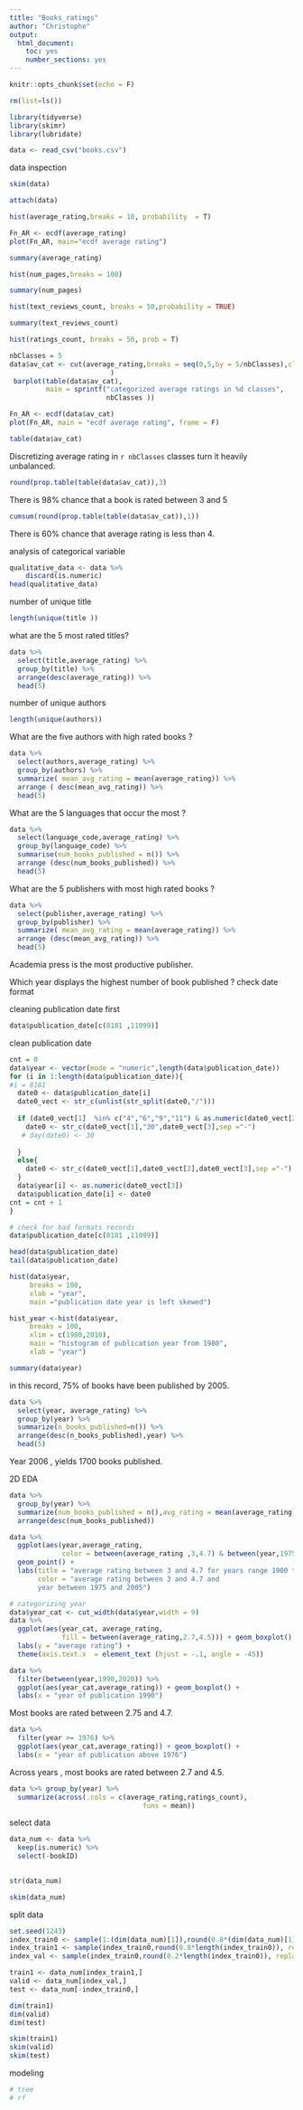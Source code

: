 ```yaml
---
title: "Books_ratings"
author: "Christophe"
output:
  html_document: 
    toc: yes
    number_sections: yes
---
```


```r
knitr::opts_chunk$set(echo = F)
```


```r
rm(list=ls())
```


```r
library(tidyverse)
library(skimr)
library(lubridate)
```

```r
data <- read_csv("books.csv")
```

data inspection

```r
skim(data)
```

```r
attach(data)
```


```r
hist(average_rating,breaks = 10, probability  = T)
```


```r
Fn_AR <- ecdf(average_rating)
plot(Fn_AR, main="ecdf average rating")
```

```r
summary(average_rating)
```

```r
hist(num_pages,breaks = 100)

```

```r
summary(num_pages)
```

```r
hist(text_reviews_count, breaks = 50,probability = TRUE)

```

```r
summary(text_reviews_count)
```

```r
hist(ratings_count, breaks = 50, prob = T)
```

```r
nbClasses = 5
data$av_cat <- cut(average_rating,breaks = seq(0,5,by = 5/nbClasses),closed = "right", include.lowest = T
                         )
 barplot(table(data$av_cat),
         main = sprintf("categorized average ratings in %d classes",
                        nbClasses ))
```
```r
Fn_AR <- ecdf(data$av_cat)
plot(Fn_AR, main = "ecdf average rating", frame = F)
```

```r
table(data$av_cat)
```

Discretizing average rating in ```r nbClasses``` classes  turn it heavily unbalanced.

```r
round(prop.table(table(data$av_cat)),3)
```
There is  98% chance that a book  is rated between 3 and 5

```r
cumsum(round(prop.table(table(data$av_cat)),1))
```

 There is 60% chance that average rating is less than 4.

analysis of categorical variable

```r
qualitative_data <- data %>% 
    discard(is.numeric)
head(qualitative_data)
```
number of unique title 
```r
length(unique(title ))
```

what are the 5 most rated  titles?
```r
data %>% 
  select(title,average_rating) %>% 
  group_by(title) %>% 
  arrange(desc(average_rating)) %>% 
  head(5)
```



number of unique authors
```r
length(unique(authors))
```
What are the five authors with high rated books ?
```r
data %>% 
  select(authors,average_rating) %>% 
  group_by(authors) %>% 
  summarize( mean_avg_rating = mean(average_rating)) %>% 
  arrange ( desc(mean_avg_rating)) %>% 
  head(5)
```


What are the 5 languages that occur the most ?
```r
data %>% 
  select(language_code,average_rating) %>% 
  group_by(language_code) %>% 
  summarise(num_books_published = n()) %>% 
  arrange (desc(num_books_published)) %>% 
  head(5)
```
What are the 5 publishers with most high rated books ?
```r
data %>% 
  select(publisher,average_rating) %>% 
  group_by(publisher) %>% 
  summarize( mean_avg_rating = mean(average_rating)) %>% 
  arrange (desc(mean_avg_rating)) %>% 
  head(5)
```
Academia press is the most productive publisher. 
 
Which year displays the highest number of book published ?
check date format

cleaning publication date  first 
```r
data$publication_date[c(8181 ,11099)]
```

clean publication date

```r
cnt = 0
data$year <- vector(mode = "numeric",length(data$publication_date))
for (i in 1:length(data$publication_date)){
#i = 8181
  date0 <- data$publication_date[i]
  date0_vect <- str_c(unlist(str_split(date0,"/")))
    
  if (date0_vect[1]  %in% c("4","6","9","11") & as.numeric(date0_vect[2]) > 30) {
    date0 <- str_c(date0_vect[1],"30",date0_vect[3],sep ="-")
   # day(date0) <- 30
    
  }
  else{
    date0 <- str_c(date0_vect[1],date0_vect[2],date0_vect[3],sep ="-")  
  }
  data$year[i] <- as.numeric(date0_vect[3])
  data$publication_date[i] <- date0
cnt = cnt + 1
}

# check for bad formats records 
data$publication_date[c(8181 ,11099)]
```
```r
head(data$publication_date)
tail(data$publication_date)
```

```r
hist(data$year,
     breaks = 100,
     xlab = "year",
     main ="publication date year is left skewed")
```

```r
hist_year <-hist(data$year,
     breaks = 100,
     xlim = c(1980,2010),
     main = "histogram of publication year from 1980",
     xlab = "year")


```


```r
summary(data$year)
```


in this record, 75% of books have been published by 2005.   

```r
data %>% 
  select(year, average_rating) %>% 
  group_by(year) %>% 
  summarize(n_books_published=n()) %>% 
  arrange(desc(n_books_published),year) %>% 
  head(5)
```
Year 2006 , yields 1700 books published. 

2D EDA 

```r
data %>% 
  group_by(year) %>% 
  summarize(num_books_published = n(),avg_rating = mean(average_rating)) %>% 
  arrange(desc(num_books_published))
```

```r
data %>% 
  ggplot(aes(year,average_rating, 
             color = between(average_rating ,3,4.7) & between(year,1975,2010) )) + 
  geom_point() +
  labs(title = "average rating between 3 and 4.7 for years range 1900 to 2020",
       color = "average rating between 3 and 4.7 and
       year between 1975 and 2005")
```

```r
# categorizing year
data$year_cat <- cut_width(data$year,width = 9)
data %>% 
  ggplot(aes(year_cat, average_rating, 
             fill = between(average_rating,2.7,4.5))) + geom_boxplot() +
  labs(y = "average rating") +
  theme(axis.text.x  = element_text (hjust = -.1, angle = -45))
```

```r
data %>% 
  filter(between(year,1990,2020)) %>% 
  ggplot(aes(year_cat,average_rating)) + geom_boxplot() +
  labs(x = "year of publication 1990")
```

Most books are rated between 2.75 and 4.7.   

```r
data %>% 
  filter(year >= 1976) %>% 
  ggplot(aes(year_cat,average_rating)) + geom_boxplot() + 
  labs(x = "year of publication above 1976")
```

Across years , most books are rated between 2.7 and 4.5. 


```r
data %>% group_by(year) %>% 
  summarize(across(.cols = c(average_rating,ratings_count),
                                 funs = mean))
```


select data 
```r
data_num <- data %>% 
  keep(is.numeric) %>% 
  select(-bookID)
  
```

```r
str(data_num)
```
```r
skim(data_num)
```
split data 
```r
set.seed(1243)
index_train0 <- sample(1:(dim(data_num)[1]),round(0.8*(dim(data_num)[1])), replace = F)
index_train1 <- sample(index_train0,round(0.8*length(index_train0)), replace = F)
index_val <- sample(index_train0,round(0.2*length(index_train0)), replace = F)

train1 <- data_num[index_train1,]
valid <- data_num[index_val,]
test <- data_num[-index_train0,]
```


```r
dim(train1)
dim(valid)
dim(test)
```

```r
skim(train1)
skim(valid)
skim(test)
```

modeling 
```r
# tree
# rf
```

